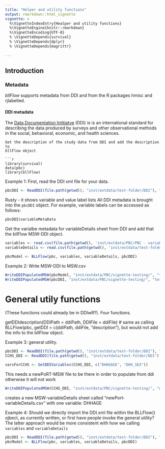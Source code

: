 ```yaml
---
title: "Helper and utility functions"
output: rmarkdown::html_vignette
vignette: >
  %\VignetteIndexEntry{Healper and utility functions}
  %\VignetteEngine{knitr::rmarkdown}
  %\VignetteEncoding{UTF-8}
  % \VignetteDepends{survival}
  % \VignetteDepends{dplyr}
  % \VignetteDepends{magrittr}
  
---
```


## Introduction

### Metadata

_bllFlow_ supports metadata from DDI and from the R packages hmisc and rjlabelled.

#### DDI metadata
The [Data Documentation Intitiatve](https://www.ddialliance.org) (DDI) is is an 
international standard for describing the data produced by surveys and other 
observational methods in the social, behavioral, economic, and health sciences.

```
Get the description of the study data from DDI and add the description to 
bllFlow object

```r
library(survival)
data(pbc)
library(bllFlow)
```

Example 1: First, read the DDI xml file for your data.
```r
pbcDDI <- ReadDDI(file.path(getwd(), "inst/extdata/test-folder/DDI"), "pbcDDI.xml")
```

Rusty -  it shows variable and value label lists
All DDI metadata is brought into the `pbcDDI` object. For example, variable labels can be accessed as follows:
```r
pbcDDI$variableMetaData
```

Get the varialbe metadata for variableDetails sheet from DDI and add 
that the bllFlow MSW-DDI object.
```r
variables <- read.csv(file.path(getwd(), 'inst/extdata/PBC/PBC - variables.csv'))
variableDetails <- read.csv(file.path(getwd(), 'inst/extdata/test-folder/DDI/PBC - variableDetails.csv'))

pbcModel <- BLLFlow(pbc, variables, variableDetails, pbcDDI)
```

Example 2: Write MSW-DDI to MSW.csv
```r
WriteDDIPopulatedMSW(pbcModel, "inst/extdata/PBC/vignette-testing/", "testing.csv")
WriteDDIPopulatedMSW(pbcDDI, "inst/extdata/PBC/vignette-testing/", "testing.csv", "newName.csv")

```

# General utily functions 
(These functions could already be in DDIwR?). Four functions.

getDDIdescription(DDIPath = ddiPath, DDIFile = ddiFile)
# same as calling BLLFlow(pbc, getDDI = c(ddiPath, ddiFile, "description"), but 
would not add the info to the bllFlow object.

Example 3: general utility.
```r
pbcDDI <- ReadDDI(file.path(getwd(), "inst/extdata/test-folder/DDI"), "pbcDDI.xml")
CCHS_DDI <- ReadDDI(file.path(getwd(), "inst/extdata/test-folder/DDI"), "cchs-82M0013-E-2013-2014-Annual-component.xml")

varsForCCHS <- GetDDIVariables(CCHS_DDI, c("DHHGAGE", "DHH_SEX"))
```
This needs a newPoRT-MSW file to be there in order to populate from ddi otherwise it will not work
```r
WriteDDIPopulatedMSW(CCHS_DDI, "inst/extdata/PBC/vignette-testing/", "newPoRT-MSW", "newName.csv")
```
creates a new MSW-variableDetails sheet called "newPort-variableDetails.csv" 
with one variable: DHHAGE

Example 4: Should we directly import the DDI.xml file within the BLLFlow() ojbect, as currently written, or first have people invoke the general utility? The latter approach would 
be more consistent with how we calling `variables` and `variableDetails`
```r
pbcDDI <- ReadDDI(file.path(getwd(), "inst/extdata/test-folder/DDI"), "pbcDDI.xml")
pbcModel <- BLLFlow(pbc, variables, variableDetails, pbcDDI)
```
